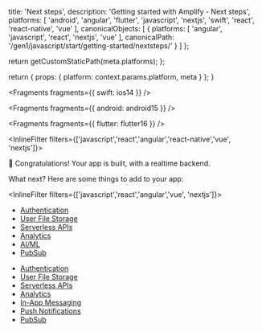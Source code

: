 
  title: 'Next steps',
  description: 'Getting started with Amplify - Next steps',
  platforms: [
    'android',
    'angular',
    'flutter',
    'javascript',
    'nextjs',
    'swift',
    'react',
    'react-native',
    'vue'
  ],
  canonicalObjects: [
    {
      platforms: [
        'angular',
        'javascript',
        'react',
        'nextjs',
        'vue'
      ],
      canonicalPath: '/gen1/javascript/start/getting-started/nextsteps/'
    }
  ]
};

  return getCustomStaticPath(meta.platforms);
};

  return {
    props: {
      platform: context.params.platform,
      meta
    }
  };
}


<Fragments fragments={{ swift: ios14 }} />


<Fragments fragments={{ android: android15 }} />


<Fragments fragments={{ flutter: flutter16 }} />

<InlineFilter filters={['javascript','react','angular','react-native','vue', 'nextjs']}>

🎉 Congratulations! Your app is built, with a realtime backend.

What next? Here are some things to add to your app:

</InlineFilter>

<InlineFilter filters={['javascript','react','angular','vue', 'nextjs']}>

- [Authentication](/gen1/[platform]/build-a-backend/auth/set-up-auth/)
- [User File Storage](/gen1/[platform]/build-a-backend/storage/set-up-storage/)
- [Serverless APIs](/gen1/[platform]/build-a-backend/storage/set-up-storage/)
- [Analytics](/gen1/[platform]/build-a-backend/more-features/analytics/set-up-analytics/)
- [AI/ML](/gen1/[platform]/build-a-backend/more-features/predictions/set-up-predictions/)
- [PubSub](/gen1/[platform]/build-a-backend/more-features/pubsub/set-up-pubsub/)

</InlineFilter>
<InlineFilter filters={['react-native']}>

- [Authentication](/gen1/[platform]/build-a-backend/auth/set-up-auth/)
- [User File Storage](/gen1/[platform]/build-a-backend/storage/set-up-storage/)
- [Serverless APIs](/gen1/[platform]/build-a-backend/storage/set-up-storage/)
- [Analytics](/gen1/[platform]/build-a-backend/more-features/analytics/set-up-analytics/)
- [In-App Messaging](/gen1/[platform]/build-a-backend/more-features/in-app-messaging/)
- [Push Notifications](/gen1/[platform]/build-a-backend/push-notifications/set-up-push-notifications/)
- [PubSub](/gen1/[platform]/build-a-backend/more-features/pubsub/set-up-pubsub/)

</InlineFilter>
